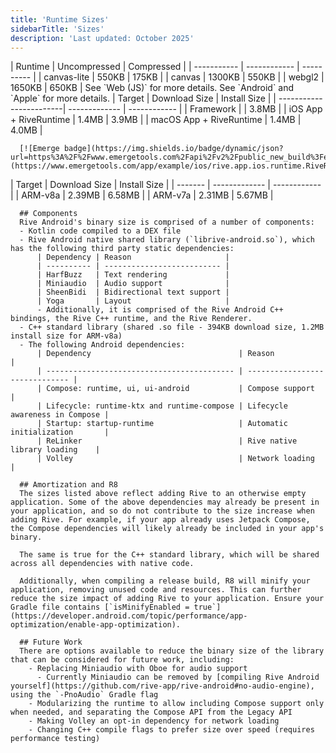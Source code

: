 ```yaml
---
title: 'Runtime Sizes'
sidebarTitle: 'Sizes'
description: 'Last updated: October 2025'
---
```


<Tabs>
  <Tab title="Web (JS)">
      | Runtime     | Uncompressed | Compressed |
      | ----------- | ------------ | ---------- |
      | canvas-lite | 550KB        | 175KB      |
      | canvas      | 1300KB       | 550KB      |
      | webgl2      | 1650KB       | 650KB      |
  </Tab>
  <Tab title="React">
      See `Web (JS)` for more details.
  </Tab>
  <Tab title="React Native">
      See `Android` and `Apple` for more details. 
  </Tab>
  <Tab title="Apple">
      | Target                  | Download Size | Install Size |
      | ------------------------| ------------- | ------------ |
      | Framework               |               | 3.8MB        |
      | iOS App + RiveRuntime   | 1.4MB         | 3.9MB        |
      | macOS App + RiveRuntime | 1.4MB         | 4.0MB        |

      [![Emerge badge](https://img.shields.io/badge/dynamic/json?url=https%3A%2F%2Fwww.emergetools.com%2Fapi%2Fv2%2Fpublic_new_build%3FexampleId%3Drive.app.ios.runtime.RiveRuntime%26platform%3Dios%26badgeOption%3Dversion_and_max_install_size%26buildType%3Drelease&query=%24.badgeMetadata&logo=apple&label=RiveRuntime)](https://www.emergetools.com/app/example/ios/rive.app.ios.runtime.RiveRuntime/release)
  </Tab>
  <Tab title="Android">
      | Target  | Download Size | Install Size |
      | ------- | ------------- | ------------ |
      | ARM-v8a | 2.39MB        | 6.58MB       |
      | ARM-v7a | 2.31MB        | 5.67MB       |

      ## Components
      Rive Android's binary size is comprised of a number of components:
      - Kotlin code compiled to a DEX file
      - Rive Android native shared library (`librive-android.so`), which has the following third party static dependencies:
          | Dependency | Reason                     |
          | ---------- | -------------------------- |
          | HarfBuzz   | Text rendering             |
          | Miniaudio  | Audio support              |
          | SheenBidi  | Bidirectional text support |
          | Yoga       | Layout                     |
          - Additionally, it is comprised of the Rive Android C++ bindings, the Rive C++ runtime, and the Rive Renderer.
      - C++ standard library (shared .so file - 394KB download size, 1.2MB install size for ARM-v8a)
      - The following Android dependencies:
          | Dependency                                 | Reason                         |
          | ------------------------------------------ | ------------------------------ |
          | Compose: runtime, ui, ui-android           | Compose support                |
          | Lifecycle: runtime-ktx and runtime-compose | Lifecycle awareness in Compose |
          | Startup: startup-runtime                   | Automatic initialization       |
          | ReLinker                                   | Rive native library loading    |
          | Volley                                     | Network loading                |

      ## Amortization and R8
      The sizes listed above reflect adding Rive to an otherwise empty application. Some of the above dependencies may already be present in your application, and so do not contribute to the size increase when adding Rive. For example, if your app already uses Jetpack Compose, the Compose dependencies will likely already be included in your app's binary.

      The same is true for the C++ standard library, which will be shared across all dependencies with native code.

      Additionally, when compiling a release build, R8 will minify your application, removing unused code and resources. This can further reduce the size impact of adding Rive to your application. Ensure your Gradle file contains [`isMinifyEnabled = true`](https://developer.android.com/topic/performance/app-optimization/enable-app-optimization).

      ## Future Work
      There are options available to reduce the binary size of the library that can be considered for future work, including:
        - Replacing Miniaudio with Oboe for audio support
          - Currently Miniaudio can be removed by [compiling Rive Android yourself](https://github.com/rive-app/rive-android#no-audio-engine), using the `-PnoAudio` Gradle flag
        - Modularizing the runtime to allow including Compose support only when needed, and separating the Compose API from the Legacy API
        - Making Volley an opt-in dependency for network loading
        - Changing C++ compile flags to prefer size over speed (requires performance testing)
  </Tab>
</Tabs>
